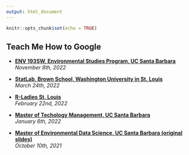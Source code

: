 ```yaml
---
output: html_document
---
```


```r
knitr::opts_chunk$set(echo = TRUE)
```

## **Teach Me How to Google**

* [**ENV 193SW, Environmental Studies Program, UC Santa Barbara**](slides/WaterData_2022-11-08.html)   
*November 8th, 2022*

* [**StatLab, Brown School, Washington University in St. Louis**](slides/WashUStatLab-2022-03-24.html)  
*March 24th, 2022*

* [**R-Ladies St. Louis**](slides/RLadiesSTL-2022-02-22.html)  
*February 22nd, 2022*

* [**Master of Techology Management, UC Santa Barbara**](slides/TMP-2022-01-06.html)  
*January 6th, 2022*

* [**Master of Environmental Data Science, UC Santa Barbara (original slides)**](slides/MEDS-2021-10-11.html)  
*October 10th, 2021*